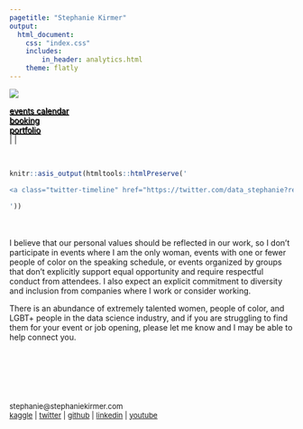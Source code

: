 ```yaml
---
pagetitle: "Stephanie Kirmer"
output: 
  html_document:
    css: "index.css"
    includes:
        in_header: analytics.html
    theme: flatly
---
```



<div class = "header">
<img src="img/widerfront.png">
<div class="mainmenu">
<a href="events.html" onclick="gtag('event', 'click', {'event_category' : 'internal', 'event_action' : 'internalclick', 'event_label' : 'eventcalendar'});" style = 'text-shadow:  1px 1px #000000'>events calendar</a> <BR>
<a href="booking.html" onclick="gtag('event', 'click', {'event_category' : 'internal', 'event_action' : 'internalclick', 'event_label' : 'booking'});" style = 'text-shadow:  1px 1px #000000'>booking</a> <BR>
<a href="projects.html" onclick="gtag('event', 'click', {'event_category' : 'internal', 'event_action' : 'internalclick', 'event_label' : 'portfolio'});" style = 'text-shadow:  1px 1px #000000'>portfolio</a> <BR>
<a href="http://github.com/skirmer" onclick="gtag('event', 'click', {'event_category' : 'social', 'event_action' : 'outclick', 'event_label' : 'github'});" style = 'text-shadow: 1px 1px #000000'><i class="fab fa-github fa-1x"></i></a>
|  <a href="http://linkedin.com/in/skirmer" onclick="gtag('event', 'click', {'event_category' : 'social', 'event_action' : 'outclick', 'event_label' : 'linkedin'});" style = 'text-shadow: 1px 1px #000000'><i class="fab fa-linkedin fa-1x"></i></a> 
|  <a href="https://medium.com/@s.kirmer" onclick="gtag('event', 'click', {'event_category' : 'social', 'event_action' : 'outclick', 'event_label' : 'medium'});" style = 'text-shadow: 1px 1px #000000'><i class="fab fa-medium fa-1x"></i></a><BR>
</div>

</div>



<BR>
<div class="col-twitter">

```r

knitr::asis_output(htmltools::htmlPreserve('

<a class="twitter-timeline" href="https://twitter.com/data_stephanie?ref_src=twsrc%5Etfw" data-height=500 data-width=400  data-chrome="nofooter">Tweets by data_stephanie</a> <script async src="https://platform.twitter.com/widgets.js" charset="utf-8"></script>

'))

```

</div>

<div class="col-text">

<BR><BR>
I believe that our personal values should be reflected in our work, so I don't participate in events where I am the only woman, events with one or fewer people of color on the speaking schedule, or events organized by groups that don't explicitly support equal opportunity and require respectful conduct from attendees. I also expect an explicit commitment to diversity and inclusion from companies where I work or consider working. 

There is an abundance of extremely talented women, people of color, and LGBT+ people in the data science industry, and if you are struggling to find them for your event or job opening, please let me know and I may be able to help connect you.
</div>


<BR>
<div class="col-footer">

<font size = 2>

<BR>
<BR>


<BR>
stephanie@stephaniekirmer.com 
<BR> 
<a href="http://www.kaggle.com/skirmer" onclick="gtag('event', 'click', {'event_category' : 'social', 'event_action' : 'outclick', 'event_label' : 'kaggle'});">kaggle</a>  | 
<a href="https://twitter.com/data_stephanie" onclick="gtag('event', 'click', {'event_category' : 'social', 'event_action' : 'outclick', 'event_label' : 'twitter'});">twitter</a>  | 
<a href="http://github.com/skirmer" onclick="gtag('event', 'click', {'event_category' : 'social', 'event_action' : 'outclick', 'event_label' : 'github'});">github</a> | 
<a href="http://linkedin.com/in/skirmer" onclick="gtag('event', 'click', {'event_category' : 'social', 'event_action' : 'outclick', 'event_label' : 'linkedin'});">linkedin</a> | 
<a href="https://youtube.com/playlist?list=PLxqXzy1mNUwclPONsSpw4Qa-pakNzpLva" onclick="gtag('event', 'click', {'event_category' : 'social', 'event_action' : 'outclick', 'event_label' : 'youtube'});">youtube</a> 


</div>

